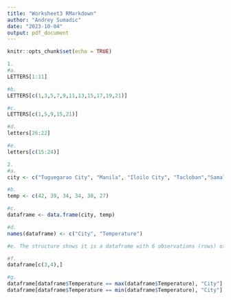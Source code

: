 ```yaml
---
title: "Worksheet3 RMarkdown"
author: "Andrey Sumadic"
date: "2023-10-04"
output: pdf_document
---
```


```r
knitr::opts_chunk$set(echo = TRUE)
```

```r
1.
#a. 
LETTERS[1:11]
```

```r
#b.
LETTERS[c(1,3,5,7,9,11,13,15,17,19,21)]
```

```r
#c.
LETTERS[c(1,5,9,15,21)]
```

```r
#d.
letters[26:22]
```

```r
#e. 
letters[c(15:24)]
```

```r
2.
#a.
city <- c("Tuguegarao City", "Manila", "Iloilo City", "Tacloban","Samal Island", "Davao City")
```

```r
#b.
temp <- c(42, 39, 34, 34, 30, 27)
```

```r
#c.
dataframe <- data.frame(city, temp)
```

```r
#d.
names(dataframe) <- c("City", "Temperature")

```

```r
#e. The structure shows it is a dataframe with 6 observations (rows) of 2 variables (columns)
```

```r
#f. 
dataframe[c(3,4),]
```

```r
#g. 
dataframe[dataframe$Temperature == max(dataframe$Temperature), "City"]
dataframe[dataframe$Temperature == min(dataframe$Temperature), "City"]
```